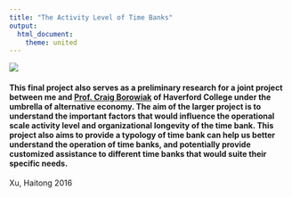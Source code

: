 ```yaml
---
title: "The Activity Level of Time Banks"
output:
  html_document:
    theme: united
---
```

![](graphics/Slider-2-1024x341.png)

#### This final project also serves as a preliminary research for a joint project between me and [Prof. Craig Borowiak](https://ww3.haverford.edu/politicalscience/faculty/borowiak/) of Haverford College under the umbrella of alternative economy. The aim of the larger project is to understand the important factors that would influence the operational scale activity level and organizational longevity of the time bank. This project also aims to provide a typology of time bank can help us better understand the operation of time banks, and potentially provide customized assistance to different time banks that would suite their specific needs.

Xu, Haitong 2016